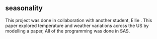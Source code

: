 ## seasonality

This project was done in collaboration with another student, Ellie . This paper explored temperature and weather variations across the US by modelling a paper, <!---paper title---> All of the programming was done in SAS.
<!---insert paper--->